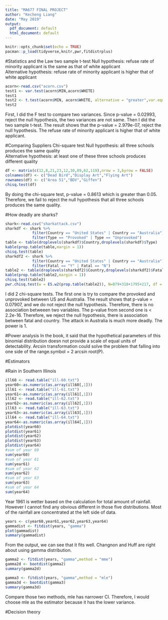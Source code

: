 ```yaml
---
title: "MA677 FINAL PROJECT"
author: "Kecheng Liang"
date: "May 2019"
output:
  pdf_document: default
  html_document: default
---
```


```r
knitr::opts_chunk$set(echo = TRUE)
pacman::p_load(tidyverse,knitr,pwr,fitdistrplus)
```

#Statistics and the Law
two sample t-test
Null hypothesis: refuse rate of minority applicant is the same as that of white applicant  
Alternative hypothesis: refuse rate of minority applicant is higher that of white applicant
```r
acorn<-read.csv("acorn.csv")
test1 <- var.test(acorn$MIN,acorn$WHITE)
test1
test2 <- t.test(acorn$MIN, acorn$WHITE, alternative = "greater",var.equal = FALSE)
test2
```
First, I did the F test to compare two variances. Since p-value = 0.02993, reject the null hypothesis, the two variances are not same. Then I did the two sample t-test. The result shows that the p-value = 2.979e-07, reject the null hypothesis. The refuse rate of minority applicant is higher that of white applicant.

#Comparing Suppliers
Chi-square test
Null hypothesis: all three schools produces the same quality  
Alternative hypothesis: at least one of these three schools produces different quality
```r
df <- matrix(c(12,8,21,23,12,30,89,62,119),nrow = 3,byrow = FALSE)
colnames(df) <- c("Dead Bird","Display Art","Flying Art")
rownames(df) <- c("Area 51","BDV","Giffen")
chisq.test(df)
```
By doing the chi-square test, p-value = 0.8613 which is greater than 0.05. Therefore, we fail to reject the null hypothesis that all three schools produces the same quality.

#How deadly are sharks?
```r
shark<-read.csv("sharkattack.csv")
sharkdf <- shark %>% 
            filter(Country == "United States" | Country == "Australia") %>%
            filter(Type == "Provoked" | Type == "Unprovoked")
table <- table(droplevels(sharkdf)$Country,droplevels(sharkdf)$Type)
kable(prop.table(table,margin = 1))
chisq.test(table)
sharkdf2 <- shark %>% 
            filter(Country == "United States" | Country == "Australia") %>%
            filter(Fatal == "Y" | Fatal == "N")
table2 <- table(droplevels(sharkdf2)$Country,droplevels(sharkdf2)$Fatal)
kable(prop.table(table2,margin = 1))
chisq.test(table2)
pwr.chisq.test(w = ES.w2(prop.table(table2)), N=879+318+1795+217, df = 1, sig.level = 0.05)
```
I did 2 chi-square tests. The first one is try to compare the provoked and unprovoked between US and Australia. The result shows that p-value = 0.07907, and we do not reject the null hypothesis. Therefore, there is no association betweeen two variables. The p-value from second one is < 2.2e-16. Therefore, we reject the null hypothesis, there is association between fatal and country. The attack in Australia is much more deadly. The power is 1.

#Power analysis
In the book, it said that the hypothetical parameters of this binomial distribution doesn not provide a scale of equal units of detectability. Arcsin transformation could solve the problem that falling into one side of the range.symbol = 2 arcsin root(P).

#Estimators


#Rain in Southern Illinois
```r
ill60 <- read.table("ill-60.txt")
year60<-as.numeric(as.array(ill60[,1]))
ill61 <- read.table("ill-61.txt")
year61<-as.numeric(as.array(ill61[,1]))
ill62 <- read.table("ill-62.txt")
year62<-as.numeric(as.array(ill62[,1]))
ill63 <- read.table("ill-63.txt")
year63<-as.numeric(as.array(ill63[,1]))
ill64 <- read.table("ill-64.txt")
year64<-as.numeric(as.array(ill64[,1]))
plotdist(year60)
plotdist(year61)
plotdist(year62)
plotdist(year63)
plotdist(year64)
#sum of year 60
sum(year60)
#sum of year 61
sum(year61)
#sum of year 62
sum(year62)
#sum of year 63
sum(year63)
#sum of year 64
sum(year64)
```
Year 1961 is wetter based on the calculation for total amount of rainfall. However I cannot find any obvious different in those five distributions. Most of the rainfall are concentrated at the left side of data.

```r
years <- c(year60,year61,year62,year63,year64)
gammadist <- fitdist(years, "gamma")
plot(gammadist)
summary(gammadist)
```
From the output, we can see that it fits well. Changnon and Huff are right about using gamma distribution.

```r
gamma2 <- fitdist(years, "gamma",method = "mme")
gamma2d <- bootdist(gamma2)
summary(gamma2d)

gamma3 <- fitdist(years, "gamma",method = "mle")
gamma3d <- bootdist(gamma3)
summary(gamma3d)
```
Compare those two methods, mle has narrower CI. Therefore, I would choose mle as the estimator because it has the lower variance.

#Decision theory

